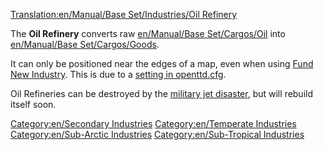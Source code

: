 [[Translation:en/Manual/Base Set/Industries/Oil Refinery]]

{{en/Industries|image=en/Oilrefinery.png.png
|name=Oil Refinery
|climates=[[en/Manual/Climates]], [[en/Manual/Climates]], [[en/Manual/Climates]].
|accepts=[[en/Manual/Base Set/Cargos/Oil]]
|produces=[[en/Manual/Base Set/Cargos/Goods]]
}}

The '''Oil Refinery''' converts raw [[en/Manual/Base Set/Cargos/Oil]] into [[en/Manual/Base Set/Cargos/Goods]].

It can only be positioned near the edges of a map, even when using [[en/Manual/Industries|Fund New Industry]]. This is due to a [[en/Archive/Manual/Settings/Oil refinery limit|setting in openttd.cfg]].

Oil Refineries can be destroyed by the [[en/Manual/Disasters#oil-refinery-explosion|military jet disaster]], but will rebuild itself soon.

{{en/Navbox Industries}}

[[Category:en/Secondary Industries]]
[[Category:en/Temperate Industries]]
[[Category:en/Sub-Arctic Industries]]
[[Category:en/Sub-Tropical Industries]]
